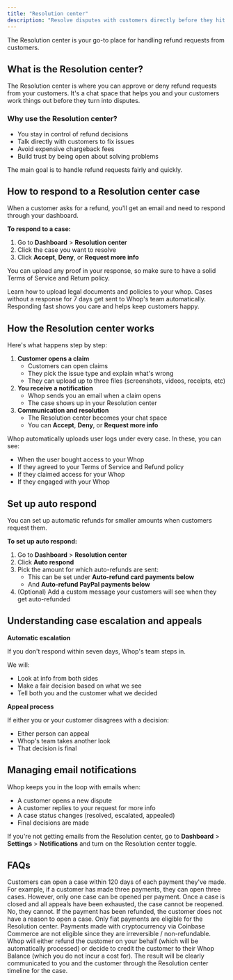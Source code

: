 ```yaml
---
title: "Resolution center"
description: "Resolve disputes with customers directly before they hit the bank"
---
```


The Resolution center is your go-to place for handling refund requests from customers.

## What is the Resolution center?

The Resolution center is where you can approve or deny refund requests from your customers. It's a chat space that helps you and your customers work things out before they turn into disputes.

### Why use the Resolution center?

- You stay in control of refund decisions
- Talk directly with customers to fix issues
- Avoid expensive chargeback fees
- Build trust by being open about solving problems

The main goal is to handle refund requests fairly and quickly.

## How to respond to a Resolution center case

When a customer asks for a refund, you'll get an email and need to respond through your dashboard.

**To respond to a case:**

1. Go to **Dashboard** \> **Resolution center**
2. Click the case you want to resolve
3. Click **Accept**, **Deny**, or **Request more info**

You can upload any proof in your response, so make sure to have a solid Terms of Service and Return policy.

<Card title="Upload legal documents" icon="file-circle-check">
  Learn how to upload legal documents and policies to your whop.
</Card>

<Tip>
  Cases without a response for 7 days get sent to Whop's team automatically. Responding fast shows you care and helps keep customers happy.
</Tip>


## How the Resolution center works

Here's what happens step by step:

1. **Customer opens a claim**
   - Customers can open claims
   - They pick the issue type and explain what's wrong
   - They can upload up to three files (screenshots, videos, receipts, etc)
2. **You receive a notification**
   - Whop sends you an email when a claim opens
   - The case shows up in your Resolution center
3. **Communication and resolution**
   - The Resolution center becomes your chat space
   - You can **Accept**, **Deny**, or **Request more info**

<Info>
  Whop automatically uploads user logs under every case. In these, you can see:

  - When the user bought access to your Whop
  - If they agreed to your Terms of Service and Refund policy
  - If they claimed access for your Whop
  - If they engaged with your Whop
</Info>


## Set up auto respond

You can set up automatic refunds for smaller amounts when customers request them.

**To set up auto respond:**

1. Go to **Dashboard** \> **Resolution center**
2. Click **Auto respond**
3. Pick the amount for which auto-refunds are sent:
   - This can be set under **Auto-refund card payments below**
   - And **Auto-refund PayPal payments below**
4. (Optional) Add a custom message your customers will see when they get auto-refunded

## Understanding case escalation and appeals

**Automatic escalation**

If you don't respond within seven days, Whop's team steps in.

We will:

- Look at info from both sides
- Make a fair decision based on what we see
- Tell both you and the customer what we decided

**Appeal process**

If either you or your customer disagrees with a decision:

- Either person can appeal
- Whop's team takes another look
- That decision is final

## Managing email notifications

Whop keeps you in the loop with emails when:

- A customer opens a new dispute
- A customer replies to your request for more info
- A case status changes (resolved, escalated, appealed)
- Final decisions are made

If you're not getting emails from the Resolution center, go to **Dashboard** \> **Settings** \> **Notifications** and turn on the Resolution center toggle.

## FAQs

<AccordionGroup>
  <Accordion title="How many cases can a customer open?">
    Customers can open a case within 120 days of each payment they've made. For example, if a customer has made three payments, they can open three cases. However, only one case can be opened per payment. Once a case is closed and all appeals have been exhausted, the case cannot be reopened.
  </Accordion>
  <Accordion title="Can a customer open a case for a payment that has already been refunded?">
    No, they cannot. If the payment has been refunded, the customer does not have a reason to open a case.
  </Accordion>
  <Accordion title="Are all payments eligible for the Resolution center?">
    Only fiat payments are eligible for the Resolution center. Payments made with cryptocurrency via Coinbase Commerce are not eligible since they are irreversible / non-refundable.
  </Accordion>
  <Accordion title="What happens when Whop decides in favor of the customer?">
    Whop will either refund the customer on your behalf (which will be automatically processed) or decide to credit the customer to their Whop Balance (which you do not incur a cost for). The result will be clearly communicated to you and the customer through the Resolution center timeline for the case.
  </Accordion>
</AccordionGroup>